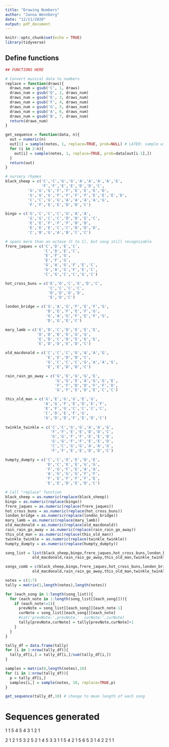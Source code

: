 ```yaml
---
title: "Drawing Numbers"
author: "Janna Wennberg"
date: "12/11/2020"
output: pdf_document
---
```


```r
knitr::opts_chunk$set(echo = TRUE)
library(tidyverse)
```

## Define functions
```r
## FUNCTIONS HERE

# Convert musical data to numbers
replace = function(draws){
  draws_num = gsub('C', 1, draws)
  draws_num = gsub('D', 2, draws_num)
  draws_num = gsub('E', 3, draws_num)
  draws_num = gsub('F', 4, draws_num)
  draws_num = gsub('G', 5, draws_num)
  draws_num = gsub('A', 6, draws_num)
  draws_num = gsub('B', 7, draws_num)
  return(draws_num)
}

get_sequence = function(data, n){
  out = numeric(n)
  out[1] = sample(notes, 1, replace=TRUE, prob=NULL) # LATER: sample with the relative frequency of the note
  for (i in 2:n){
    out[i] = sample(notes, 1, replace=TRUE, prob=data[out[i-1],])
  }
  return(out)
}
```

```r
# nursery rhymes
black_sheep = c('C','C','G','G','A','A','A','A','G',
                'F','F','E','E','D','D','C',
          'G','G','G','F','F','E','E','E','D',
          'G','G','G','F','F','F','F','E','E','E','D',
          'C','C','G','G','A','A','A','A','G',
          'F','F','E','E','D','D','C')

bingo = c('G','C','C','C','G','A','A',
          'G','G','C','C','D','D','E','C',
          'E','E','F','F','F','D','D',
          'E','E','E','C','C','D','D','D',
          'C','B','G','A','B','C','C')

# spans more than an octave (C to C), but song still recognizable
frere_jaques = c('C','D','E','C',
                 'C','D','E','C',
                 'E','F','G',
                 'E','F','G',
                 'G','A','G','F','E','C',
                 'G','A','G','F','E','C',
                 'C','G','C','C','G','C')

hot_cross_buns = c('E','D','C','E','D','C',
                   'C','C','C','C',
                   'D','D','D','D',
                   'E','D','C')

london_bridge = c('G','A','G','F','E','F','G',
                  'D','E','F','E','F','G',
                  'G','A','G','F','E','F','G',
                  'D','G','E','C')

mary_lamb = c('E','D','C','D','E','E','E',
              'D','D','D','E','G','G',
              'E','D','C','D','E','E','E',
              'E','D','D','E','D','C')

old_macdonald = c('C','C','C','G','A','A','G',
                  'E','E','D','D','C',
                  'G','C','C','C','G','A','A','G',
                  'E','E','D','D','C')

rain_rain_go_away = c('G','E','G','G','E',
                      'G','G','E','A','G','G','E',
                      'F','F','D','D','F','F','D',
                      'G','F','E','D','E','C','C')

this_old_man = c('G','E','G','G','E','G',
                 'A','G','F','E','D','E','F',
                 'E','F','G','C','C','C','C',
                 'C','D','E','F','G',
                 'G','D','D','F','E','D','C')
                 
twinkle_twinkle = c('C','C','G','G','A','A','G',
                    'F','F','E','E','D','D','C', 
                    'G','G','F','F','E','E','D', 
                    'G','G','F','F','E','E','D', 
                    'C','C','G','G','A','A','G',
                    'F','F','E','E','D','D','C')

humpty_dumpty = c('C','C','E','E','D','E',
                  'D','C','E','E','G','G', 
                  'F','G','F','E','A','A',
                  'A','G','G','G','F','F',
                  'F','E','F','F','F','E',
                  'E','E','D','E','D','C')

# Call "replace" function
black_sheep = as.numeric(replace(black_sheep))
bingo = as.numeric(replace(bingo))
frere_jaques = as.numeric(replace(frere_jaques))
hot_cross_buns = as.numeric(replace(hot_cross_buns))
london_bridge = as.numeric(replace(london_bridge))
mary_lamb = as.numeric(replace(mary_lamb))
old_macdonald = as.numeric(replace(old_macdonald))
rain_rain_go_away = as.numeric(replace(rain_rain_go_away))
this_old_man = as.numeric(replace(this_old_man))
twinkle_twinkle = as.numeric(replace(twinkle_twinkle))
humpty_dumpty = as.numeric(replace(humpty_dumpty))

song_list = list(black_sheep,bingo,frere_jaques,hot_cross_buns,london_bridge,mary_lamb,
            old_macdonald,rain_rain_go_away,this_old_man,twinkle_twinkle,humpty_dumpty)

songs_comb = c(black_sheep,bingo,frere_jaques,hot_cross_buns,london_bridge,mary_lamb,
            old_macdonald,rain_rain_go_away,this_old_man,twinkle_twinkle,humpty_dumpty)
```

```r

notes = c(1:7)
tally = matrix(1,length(notes),length(notes))

for (each_song in 1:length(song_list)){
  for (each_note in 1:length(song_list[[each_song]])){
    if (each_note!=1){
      prevNote = song_list[[each_song]][each_note-1]
      curNote = song_list[[each_song]][each_note]
      #cat('prevNote:',prevNote,'  curNote:',curNote)
      tally[prevNote,curNote] = tally[prevNote,curNote]+1
    }
  }
}

tally_df = data.frame(tally)
for (i in 1:nrow(tally_df)){
  tally_df[i,] = tally_df[i,]/sum(tally_df[i,])
}

samples = matrix(0,length(notes),10)
for (i in 1:nrow(tally_df)){
  p = tally_df[i,]
  samples[i,] = sample(notes, 10, replace=TRUE,p)
}

get_sequence(tally_df,10) # change to mean length of each song

```

# Sequences generated
1 1 5 4 5 4 3 1 2 1

2 1 2 1 5 3 2 5 2 1
4 5 3 3 1 1 5 4 2 1
5 6 5 3 1 4 2 2 1 1
```r


```
